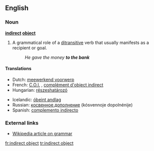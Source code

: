 {{wikipedia}}
==English==
{{wikipedia}}

===Noun===
'''[[indirect]] [[object]]'''

# {{grammar}} A grammatical role of a [[ditransitive]] verb that usually manifests as a recipient or goal.
#: ''He gave the money '''to the bank'''''

====Translations====
{{top}}
*Dutch: [[meewerkend voorwerp]] {{n}}
*French: [[C.O.I.]] {{m}}, [[complément d'object indirect]] {{m}}
*Hungarian: [[részeshatározó]]
{{mid}}
*Icelandic: [[óbeint andlag]] {{n}}
*Russian: [[косвенное дополнение]] (kósvennoje dopolnénije) {{n}}
*Spanish: [[complemento indirecto]] {{m}}
{{bottom}}

===External links===
*[[w:grammar|Wikipedia article on grammar]]

[[fr:indirect object]]
[[tr:indirect object]]